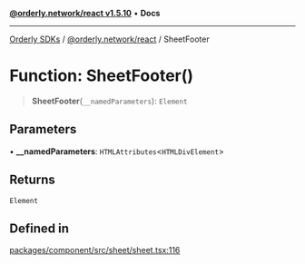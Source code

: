 [**@orderly.network/react v1.5.10**](/sdks/tech-doc/@orderly.network/react/README) • **Docs**

***

[Orderly SDKs](/sdks/tech-doc/packages) / [@orderly.network/react](/sdks/tech-doc/@orderly.network/react/README) / SheetFooter

# Function: SheetFooter()

> **SheetFooter**(`__namedParameters`): `Element`

## Parameters

• **\_\_namedParameters**: `HTMLAttributes`\<`HTMLDivElement`\>

## Returns

`Element`

## Defined in

[packages/component/src/sheet/sheet.tsx:116](https://github.com/OrderlyNetwork/js-sdk/blob/554ae704783e3b83c40bb234a899e8f02987d9b6/packages/component/src/sheet/sheet.tsx#L116)

